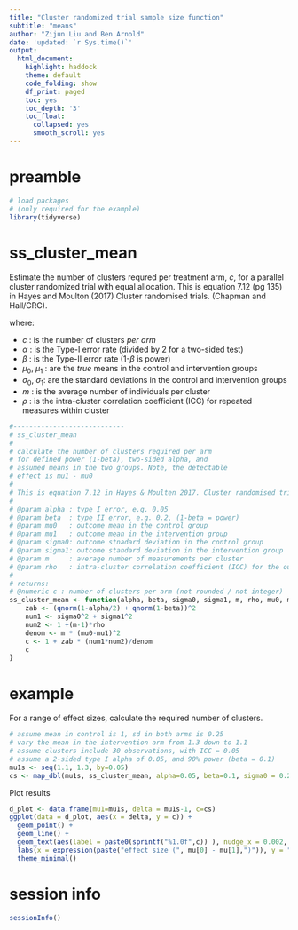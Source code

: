 ```yaml
---
title: "Cluster randomized trial sample size function"
subtitle: "means"
author: "Zijun Liu and Ben Arnold"
date: 'updated: `r Sys.time()`'
output:
  html_document:
    highlight: haddock
    theme: default
    code_folding: show
    df_print: paged
    toc: yes
    toc_depth: '3'
    toc_float:
      collapsed: yes
      smooth_scroll: yes
---
```


# preamble
```r
# load packages 
# (only required for the example) 
library(tidyverse)

```

# ss_cluster_mean

Estimate the number of clusters requred per treatment arm, $c$, for a parallel cluster randomized trial with equal allocation. This is equation 7.12 (pg 135) in Hayes and Moulton (2017) Cluster randomised trials. (Chapman and Hall/CRC).

\begin{equation}
c = 1 + \left( z_{\alpha/2} + z_\beta \right)^2 \frac{(\sigma_0^2 + \sigma_1^2) \times \left[ 1 + (m-1)\rho \right]}{m(\mu_0 - \mu_1)^2}
\end{equation}

where:

* $c$ : is the number of clusters _per arm_
* $\alpha$ : is the Type-I error rate (divided by 2 for a two-sided test)
* $\beta$ : is the Type-II error rate (1-$\beta$ is power)
* $\mu_0$, $\mu_1$ : are the _true_ means in the control and intervention groups
* $\sigma_0$, $\sigma_1$: are the standard deviations in the control and intervention groups
* $m$ : is the average number of individuals per cluster
* $\rho$ : is the intra-cluster correlation coefficient (ICC) for repeated measures within cluster

```r
#----------------------------
# ss_cluster_mean
#
# calculate the number of clusters required per arm 
# for defined power (1-beta), two-sided alpha, and
# assumed means in the two groups. Note, the detectable
# effect is mu1 - mu0
#
# This is equation 7.12 in Hayes & Moulten 2017. Cluster randomised trials.
#
# @param alpha : type I error, e.g. 0.05
# @param beta  : type II error, e.g. 0.2, (1-beta = power)
# @param mu0   : outcome mean in the control group
# @param mu1   : outcome mean in the intervention group
# @param sigma0: outcome stnadard deviation in the control group
# @param sigma1: outcome standard deviation in the intervention group
# @param m     : average number of measurements per cluster
# @param rho   : intra-cluster correlation coefficient (ICC) for the outcome
#
# returns: 
# @numeric c : number of clusters per arm (not rounded / not integer)
ss_cluster_mean <- function(alpha, beta, sigma0, sigma1, m, rho, mu0, mu1) {
    zab <- (qnorm(1-alpha/2) + qnorm(1-beta))^2
    num1 <- sigma0^2 + sigma1^2
    num2 <- 1 +(m-1)*rho
    denom <- m * (mu0-mu1)^2
    c <- 1 + zab * (num1*num2)/denom
    c
}

```

# example

For a range of effect sizes, calculate the required number of clusters.

```r
# assume mean in control is 1, sd in both arms is 0.25
# vary the mean in the intervention arm from 1.3 down to 1.1
# assume clusters include 30 observations, with ICC = 0.05
# assume a 2-sided type I alpha of 0.05, and 90% power (beta = 0.1)
mu1s <- seq(1.1, 1.3, by=0.05)
cs <- map_dbl(mu1s, ss_cluster_mean, alpha=0.05, beta=0.1, sigma0 = 0.25, sigma1 = 0.25, m=30, rho=0.05, mu0=1)

```

Plot results

```r
d_plot <- data.frame(mu1=mu1s, delta = mu1s-1, c=cs)
ggplot(data = d_plot, aes(x = delta, y = c)) +
  geom_point() +
  geom_line() +
  geom_text(aes(label = paste0(sprintf("%1.0f",c)) ), nudge_x = 0.002, nudge_y = 0.5) +
  labs(x = expression(paste("effect size (", mu[0] - mu[1],")")), y = "clusters per arm (c)") +
  theme_minimal()
```
  

# session info
```r
sessionInfo()
```
